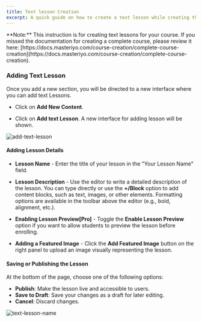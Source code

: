 ```yaml
---
title: Text lesson Creation
excerpt: A quick guide on how to create a text lesson while creating the course.
---
```


<Callout>
**Note:** This instruction is for creating text lessons for your course. If you missed the documentation for creating a complete course, please review it here: [https://docs.masteriyo.com/course-creation/complete-course-creation](https://docs.masteriyo.com/course-creation/complete-course-creation).
</Callout>

### Adding Text Lesson

Once you add a new section, you will be directed to a new interface where you can add text Lessons.

- Click on **Add New Content**.

- Click on **Add text Lesson**. A new interface for adding lesson will be shown.

![add-text-lesson](https://github.com/user-attachments/assets/17cb53bf-701d-47c6-a41b-3ab8ebefb521)


#### Adding Lesson Details
   - **Lesson Name** - Enter the title of your lesson in the "Your Lesson Name" field.
   - **Lesson Description** - Use the editor to write a detailed description of the lesson. You can type directly or use the **+/Block** option to add content blocks, such as text, images, or other elements. Formatting options are available in the toolbar above the editor (e.g., bold, alignment, etc.).

   - **Enabling Lesson Preview[Pro]** - Toggle the **Enable Lesson Preview** option if you want to allow students to preview the lesson before enrolling.

   - **Adding a Featured Image** - Click the **Add Featured Image** button on the right panel to upload an image visually representing the lesson.

#### Saving or Publishing the Lesson

At the bottom of the page, choose one of the following options:
- **Publish**: Make the lesson live and accessible to users.
- **Save to Draft**: Save your changes as a draft for later editing.
- **Cancel**: Discard changes.

![text-lesson-name](https://github.com/user-attachments/assets/bbaa8248-a963-4cea-be32-41c82d7104f7)
